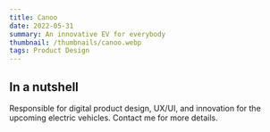 ```yaml
---
title: Canoo
date: 2022-05-31
summary: An innovative EV for everybody
thumbnail: /thumbnails/canoo.webp
tags: Product Design
---
```


## In a nutshell
Responsible for digital product design, UX/UI, and innovation for the upcoming electric vehicles.
Contact me for more details.